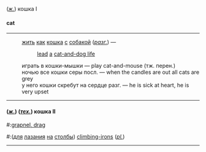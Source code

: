 (''[[ж.]]'') кошка I

==== cat ====
----
:[[жить]] [[как]] [[кошка]] [[с]] [[собакой]] (''[[разг.]]'') —  
::[[lead]] [[a]] [[cat-and-dog life]]
:играть в кошки-мышки — play cat-and-mouse (тж. перен.) 
:ночью все кошки серы посл. —  when the candles are out all cats are grey 
:у него кошки скребут на сердце разг. — he is sick at heart, he is very upset 
----
==== (''[[ж.]]'') (''[[тех.]]'') кошка II ====
#:[[grapnel, drag]]
#:([[для]] [[лазания]] [[на]] [[столбы]]) [[climbing-irons]] (''[[pl.]]'') 
----